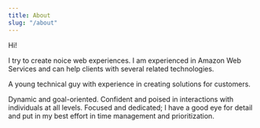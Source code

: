 ```yaml
---
title: About
slug: "/about"
---
```


Hi!

I try to create noice web experiences. I am experienced in Amazon Web Services and can help clients with several related technologies.

A young technical guy with experience in creating solutions for customers.

Dynamic and goal-oriented. Confident and poised in interactions with individuals at all levels. Focused and dedicated; I have a good eye for detail and put in my best effort in time management and prioritization.